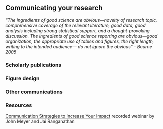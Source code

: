 ## Communicating your research

*"The ingredients of good science are obvious—novelty of research topic, comprehensive coverage of the relevant literature, good data, good analysis including strong statistical support, and a thought-provoking discussion. The ingredients of good science reporting are obvious—good organization, the appropriate use of tables and figures, the right length, writing to the intended audience— do not ignore the obvious" - Bourne 2005*

### Scholarly publications

### Figure design

### Other communications

### Resources

[Communication Strategies to Increase Your Impact](https://www.dataone.org/webinars/communication-strategies-increase-your-impact/) recorded webinar by John Meyer and Jai Ranganathan
